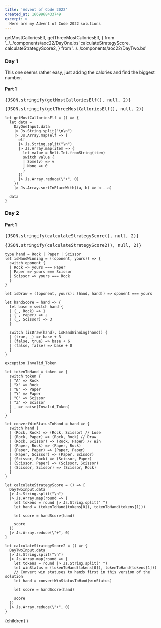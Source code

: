 ```yaml
---
title: 'Advent of Code 2022'
created_at: 1669968433749
excerpt: >
  Here are my Advent of Code 2022 solutions
---
```


  getMostCalloriesElf,
  getThreeMostCalloriesElf,
} from '../../components/aoc22/DayOne.bs'
  calculateStrategyScore,
  calculateStrategyScore2,
} from '../../components/aoc22/DayTwo.bs'

### Day 1

This one seems rather easy, just adding the calories and find the biggest number.

#### Part 1

<Spoiler summaryContent="Spoiler: sollution">
<pre>{JSON.stringify(getMostCalloriesElf(), null, 2)}</pre>

<pre>{JSON.stringify(getThreeMostCalloriesElf(), null, 2)}</pre>

```rescript
let getMostCalloriesElf = () => {
  let data =
    DayOneInput.data
    |> Js.String.split("\n\n")
    |> Js.Array.map(elf => {
      elf
      |> Js.String.split("\n")
      |> Js.Array.map(item => {
        let value = Belt.Int.fromString(item)
        switch value {
        | Some(v) => v
        | None => 0
        }
      })
      |> Js.Array.reduce(\"+", 0)
    })
    |> Js.Array.sortInPlaceWith((a, b) => b - a)

  data
}

```

</Spoiler>

### Day 2

#### Part 1

<Spoiler summaryContent="Spoiler: sollution">
<pre>{JSON.stringify(calculateStrategyScore(), null, 2)}</pre>

<pre>{JSON.stringify(calculateStrategyScore2(), null, 2)}</pre>

```rescript
type hand = Rock | Paper | Scissor
let isHandWinning = ((oponent, yours)) => {
  switch oponent {
  | Rock => yours === Paper
  | Paper => yours === Scissor
  | Scissor => yours === Rock
  }
}

let isDraw = ((oponent, yours): (hand, hand)) => oponent === yours

let handScore = hand => {
  let base = switch hand {
  | (_, Rock) => 1
  | (_, Paper) => 2
  | (_, Scissor) => 3
  }

  switch (isDraw(hand), isHandWinning(hand)) {
  | (true, _) => base + 3
  | (false, true) => base + 6
  | (false, false) => base + 0
  }
}

exception Invalid_Token

let tokenToHand = token => {
  switch token {
  | "A" => Rock
  | "X" => Rock
  | "B" => Paper
  | "Y" => Paper
  | "C" => Scissor
  | "Z" => Scissor
  | _ => raise(Invalid_Token)
  }
}

let convertWinStatusToHand = hand => {
  switch hand {
  | (Rock, Rock) => (Rock, Scissor) // Lose
  | (Rock, Paper) => (Rock, Rock) // Draw
  | (Rock, Scissor) => (Rock, Paper) // Win
  | (Paper, Rock) => (Paper, Rock)
  | (Paper, Paper) => (Paper, Paper)
  | (Paper, Scissor) => (Paper, Scissor)
  | (Scissor, Rock) => (Scissor, Paper)
  | (Scissor, Paper) => (Scissor, Scissor)
  | (Scissor, Scissor) => (Scissor, Rock)
  }
}

let calculateStrategyScore = () => {
  DayTwoInput.data
  |> Js.String.split("\n")
  |> Js.Array.map(round => {
    let tokens = round |> Js.String.split(" ")
    let hand = (tokenToHand(tokens[0]), tokenToHand(tokens[1]))

    let score = handScore(hand)

    score
  })
  |> Js.Array.reduce(\"+", 0)
}

let calculateStrategyScore2 = () => {
  DayTwoInput.data
  |> Js.String.split("\n")
  |> Js.Array.map(round => {
    let tokens = round |> Js.String.split(" ")
    let winStatus = (tokenToHand(tokens[0]), tokenToHand(tokens[1]))
    // Convert win statuses to hands first in this version of the solution
    let hand = convertWinStatusToHand(winStatus)

    let score = handScore(hand)

    score
  })
  |> Js.Array.reduce(\"+", 0)
}

```

</Spoiler>

  <Layout title="Advent of Code 2022">{children}</Layout>
)
